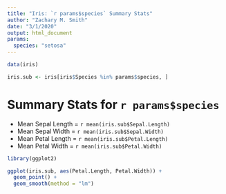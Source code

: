 ```yaml
---
title: "Iris: `r params$species` Summary Stats"
author: "Zachary M. Smith"
date: "3/1/2020"
output: html_document
params:
  species: "setosa"
---
```


```r
data(iris)

iris.sub <- iris[iris$Species %in% params$species, ]
```

# Summary Stats for `r params$species`

* Mean Sepal Length = `r mean(iris.sub$Sepal.Length)`
* Mean Sepal Width = `r mean(iris.sub$Sepal.Width)`
* Mean Petal Length = `r mean(iris.sub$Petal.Length)`
* Mean Petal Width = `r mean(iris.sub$Petal.Width)`

```r
library(ggplot2)

ggplot(iris.sub, aes(Petal.Length, Petal.Width)) +
  geom_point() +
  geom_smooth(method = "lm")
```


